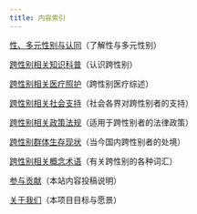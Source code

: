 ```yaml
---
title: 内容索引
---
```


[性、多元性别与认同](/diversity)（了解性与多元性别）

[跨性别相关知识科普](/transgender)（认识跨性别）

[跨性别相关医疗照护](/medical)（跨性别医疗综述）

[跨性别相关社会支持](/support)（社会各界对跨性别者的支持）

[跨性别相关政策法规](/policy)（适用于跨性别者的法律政策）

[跨性别群体生存现状](/social)（当今国内跨性别者的处境）

[跨性别相关概念术语](/terms)（有关跨性别的各种词汇）

[参与贡献](/contribute)（本站内容投稿说明）

[关于我们](/about)（本项目目标与愿景）
